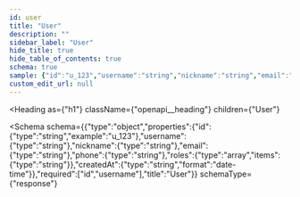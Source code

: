 ```yaml
---
id: user
title: "User"
description: ""
sidebar_label: "User"
hide_title: true
hide_table_of_contents: true
schema: true
sample: {"id":"u_123","username":"string","nickname":"string","email":"string","phone":"string","roles":["string"],"createdAt":"2024-07-29T15:51:28.071Z"}
custom_edit_url: null
---
```



<Heading
  as={"h1"}
  className={"openapi__heading"}
  children={"User"}
>
</Heading>





<Schema
  schema={{"type":"object","properties":{"id":{"type":"string","example":"u_123"},"username":{"type":"string"},"nickname":{"type":"string"},"email":{"type":"string"},"phone":{"type":"string"},"roles":{"type":"array","items":{"type":"string"}},"createdAt":{"type":"string","format":"date-time"}},"required":["id","username"],"title":"User"}}
  schemaType={"response"}
>
  
</Schema>
            